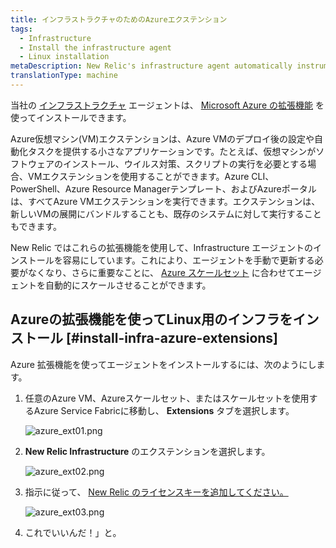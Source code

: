 ```yaml
---
title: インフラストラクチャのためのAzureエクステンション
tags:
  - Infrastructure
  - Install the infrastructure agent
  - Linux installation
metaDescription: New Relic's infrastructure agent automatically instruments Docker to collect container metrics and metadata.
translationType: machine
---
```





当社の [インフラストラクチャ](/docs/welcome-new-relic-infrastructure) エージェントは、 [Microsoft Azure の拡張機能](https://docs.microsoft.com/en-us/azure/virtual-machines/extensions/overview) を使ってインストールできます。

<CollapserGroup>
  <Collapser
    id="what-is-extension"
    title="Azureエクステンションとは？"
  >
    Azure仮想マシン(VM)エクステンションは、Azure VMのデプロイ後の設定や自動化タスクを提供する小さなアプリケーションです。たとえば、仮想マシンがソフトウェアのインストール、ウイルス対策、スクリプトの実行を必要とする場合、VMエクステンションを使用することができます。Azure CLI、PowerShell、Azure Resource Managerテンプレート、およびAzureポータルは、すべてAzure VMエクステンションを実行できます。エクステンションは、新しいVMの展開にバンドルすることも、既存のシステムに対して実行することもできます。
  </Collapser>
</CollapserGroup>

New Relic ではこれらの拡張機能を使用して、Infrastructure エージェントのインストールを容易にしています。これにより、エージェントを手動で更新する必要がなくなり、さらに重要なことに、 [Azure スケールセット](https://docs.microsoft.com/en-us/azure/virtual-machine-scale-sets/overview) に合わせてエージェントを自動的にスケールさせることができます。

## Azureの拡張機能を使ってLinux用のインフラをインストール [#install-infra-azure-extensions]

Azure 拡張機能を使ってエージェントをインストールするには、次のようにします。

1. 任意のAzure VM、Azureスケールセット、またはスケールセットを使用するAzure Service Fabricに移動し、 **Extensions** タブを選択します。

   <img
     title="azure_ext01.png"
     alt="azure_ext01.png"
     src={azureExt01}
   />

2. **New Relic Infrastructure** のエクステンションを選択します。

   <img
     title="azure_ext02.png"
     alt="azure_ext02.png"
     src={azureExt02}
   />

3. 指示に従って、 [New Relic のライセンスキーを追加してください。](/docs/accounts/accounts-billing/account-setup/new-relic-license-key)

   <img
     title="azure_ext03.png"
     alt="azure_ext03.png"
     src={azureExt03}
   />

4. これでいいんだ！」と。

<InstallFeedback/>